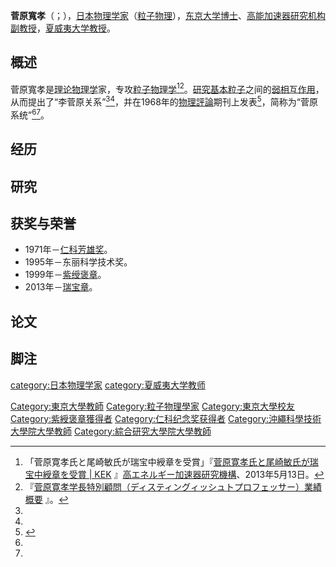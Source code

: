 {{expand|time=2015-03-15T05:22:10+00:00}}
{{Infobox scientist
|name                    = 菅原寬孝
|native_name             = 菅原寛孝
|native_name_lang        = ja
|image                   = Hirotaka Sugawara cropped 2 Hirotaka Sugawara 19991006.jpg
|image_size              = 250px
|alt                     = 
|caption                 = 攝於1999年10月
|birth_name              = 
|birth_date              = 1938年3月15日
|birth_place             = {{EOJ}} 
|death_date              = 
|death_place             = 
|death_cause             = 
|residence               = {{JPN}}<br />{{USA}}
|citizenship             = 
|nationality             = {{JPN}}
|field                   = 理論粒子物理學
|workplaces              = [[东京教育大学|东京教育大学]]<br />[[東京大學|東京大學]]<br />[[高能加速器研究機構|KEK]]<br />[[夏威夷大学|夏威夷大学]]<br />[[综合研究大学院大学|综合研究大学院大学]]<br />{{link-ja|日本學術振興會|日本学術振興会}}<br />[[冲绳科学技术大学院大学|冲绳科学技术大学院大学]]
|alma_mater              = [[東京大學|東京大學]]
|doctoral_advisor        = 
|academic_advisors       = 
|doctoral_students       = 
|notable_students        = 
|known_for               = “李－菅原关系”<br />“A Field Theory of Currents”<br />“Sugawara Construction” of the energy-momentum tensor
|influences              = 
|influenced              = [[小柴昌俊|小柴昌俊]]
|awards                  = 1971年[[仁科芳雄獎|仁科芳雄獎]]<br />1995年东丽科学技术奖  
|author_abbreviation_bot = 
|author_abbreviation_zoo = 
|signature               = 
|signature_alt           = 
|footnotes               = 
}}
'''菅原寬孝'''（{{jpn|j=菅原 寛孝|hg=すがわら ひろたか|rm=Sugawara Hirotaka}}；{{bd|1938年|3月15日|||Sugawara Hirotaka}}），[[日本|日本]][[物理学家|物理学家]]（[[粒子物理学|粒子物理]]），[[东京大学|东京大学]][[博士|博士]]、[[高能加速器研究机构|高能加速器研究机构]][[副教授|副教授]]，[[夏威夷大学|夏威夷大学]][[教授|教授]]。

==概述==
菅原寬孝是[[理论物理学|理论物理学]]家，专攻[[粒子物理学|粒子物理学]]<ref name="kek20130513">「菅原寛孝氏と尾崎敏氏が瑞宝中綬章を受賞」『[http://www.kek.jp/ja/NewsRoom/Release/20130513180000/ 菅原寛孝氏と尾崎敏氏が瑞宝中綬章を受賞 | KEK] {{Wayback|url=http://www.kek.jp/ja/NewsRoom/Release/20130513180000/ |date=20160313043955 }}』[[高能加速器研究機構|高エネルギー加速器研究機構]]、2013年5月13日。</ref><ref name="gyosekiGaiyo">『[http://www.oist.jp/sites/default/files/img/articles/20130513_sugawara-order-sacred-treasure/Prof.%20Sugawara%20Achievements%20ja.pdf 菅原寛孝学長特別顧問（ディスティングィッシュトプロフェッサー）業績概要] {{Wayback|url=http://www.oist.jp/sites/default/files/img/articles/20130513_sugawara-order-sacred-treasure/Prof.%20Sugawara%20Achievements%20ja.pdf |date=20201124101909 }}』。</ref>。[[研究|研究]][[基本粒子|基本粒子]]之间的[[弱相互作用|弱相互作用]]，从而提出了“李菅原关系”<ref name="kek20130513"/><ref name="gyosekiGaiyo"/>，并在1968年的[[物理評論|物理評論]]期刊上发表<ref name="sugawara1968">{{cite journal|last1=Sugawara|first1=Hirotaka|title=A Field Theory of Currents|journal=[[物理評論|Physical Review]]|date=1968|volume=170|issue=5|pages=1659–1662|doi=10.1103/physrev.170.1659}}</ref>，简称为“菅原系统”<ref name="kek20130513"/><ref name="gyosekiGaiyo"/>。

==经历==
==研究==
==获奖与荣誉==
* 1971年－[[仁科芳雄奖|仁科芳雄奖]]。
* 1995年－东丽科学技术奖。
* 1999年－[[紫绶褒章|紫绶褒章]]。
* 2013年－[[瑞宝章|瑞宝章]]。
==论文==
==脚注==
{{reflist}}

{{仁科纪念奖获得者}}
{{Authority control}}
{{DEFAULTSORT:Sugawara Hirotaka}}
[[category:日本物理学家|category:日本物理学家]]
[[Category:東京大學教師|Category:東京大學教師]]
[[category:夏威夷大学教师|category:夏威夷大学教师]]
[[Category:粒子物理學家|Category:粒子物理學家]]
[[Category:東京大學校友|Category:東京大學校友]]
[[Category:紫綬褒章獲得者|Category:紫綬褒章獲得者]]
[[Category:仁科纪念奖获得者|Category:仁科纪念奖获得者]]
[[Category:沖繩科學技術大學院大學教師|Category:沖繩科學技術大學院大學教師]]
[[Category:綜合研究大學院大學教師|Category:綜合研究大學院大學教師]]